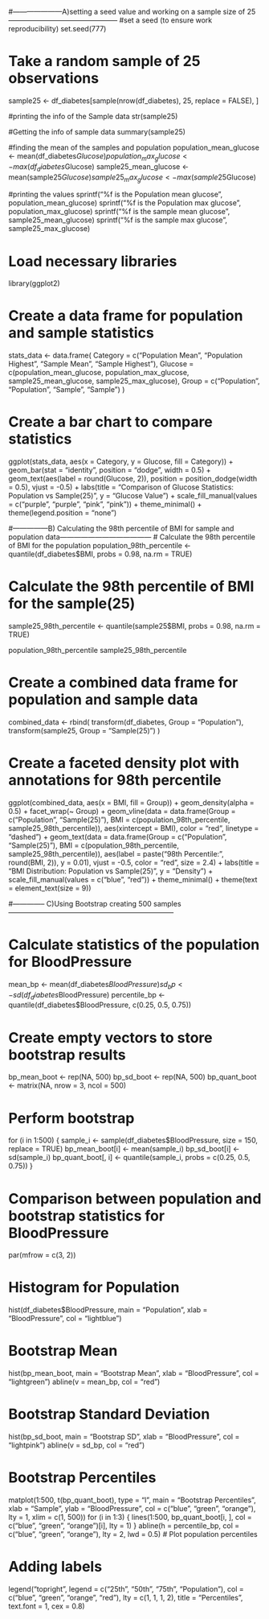 #---------------------A)setting a seed value and working on a sample size of 25 -----------------------------------------------
#set a seed (to ensure work reproducibility) 
set.seed(777)

# Take a random sample of 25 observations
sample25 <- df_diabetes[sample(nrow(df_diabetes), 25, replace = FALSE), ]

#printing the info of the Sample data
str(sample25)

#Getting the info of sample data
summary(sample25)

#finding the mean of the samples and population
population_mean_glucose <- mean(df_diabetes$Glucose)
population_max_glucose <- max(df_diabetes$Glucose)
sample25_mean_glucose <- mean(sample25$Glucose)
sample25_max_glucose <- max(sample25$Glucose)

#printing the values
sprintf("%f is the Population mean glucose", population_mean_glucose)
sprintf("%f is the Population max glucose", population_max_glucose)
sprintf("%f is the sample mean glucose", sample25_mean_glucose)
sprintf("%f is the sample max glucose", sample25_max_glucose)

# Load necessary libraries
library(ggplot2)

# Create a data frame for population and sample statistics
stats_data <- data.frame(
  Category = c("Population Mean", "Population Highest", "Sample Mean", "Sample Highest"),
  Glucose = c(population_mean_glucose, population_max_glucose, sample25_mean_glucose, sample25_max_glucose),
  Group = c("Population", "Population", "Sample", "Sample")
)

# Create a bar chart to compare statistics
ggplot(stats_data, aes(x = Category, y = Glucose, fill = Category)) +
  geom_bar(stat = "identity", position = "dodge", width = 0.5) +
  geom_text(aes(label = round(Glucose, 2)), position = position_dodge(width = 0.5), vjust = -0.5) +
  labs(title = "Comparison of Glucose Statistics: Population vs Sample(25)", y = "Glucose Value") +
  scale_fill_manual(values = c("purple", "purple", "pink", "pink")) +
  theme_minimal() +
  theme(legend.position = "none")
  
  
#---------------B) Calculating the 98th percentile of BMI for sample and population data---------------------------------------
# Calculate the 98th percentile of BMI for the population
population_98th_percentile <- quantile(df_diabetes$BMI, probs = 0.98, na.rm = TRUE)

# Calculate the 98th percentile of BMI for the sample(25)
sample25_98th_percentile <- quantile(sample25$BMI, probs = 0.98, na.rm = TRUE)

population_98th_percentile
sample25_98th_percentile

# Create a combined data frame for population and sample data
combined_data <- rbind(
  transform(df_diabetes, Group = "Population"),
  transform(sample25, Group = "Sample(25)")
)

# Create a faceted density plot with annotations for 98th percentile
ggplot(combined_data, aes(x = BMI, fill = Group)) +
  geom_density(alpha = 0.5) +
  facet_wrap(~ Group) +
  geom_vline(data = data.frame(Group = c("Population", "Sample(25)"), BMI = c(population_98th_percentile, sample25_98th_percentile)),
            aes(xintercept = BMI), color = "red", linetype = "dashed") +
  geom_text(data = data.frame(Group = c("Population", "Sample(25)"), BMI = c(population_98th_percentile, sample25_98th_percentile)),
            aes(label = paste("98th Percentile:", round(BMI, 2)), y = 0.01), vjust = -0.5, color = "red", size = 2.4) +
  labs(title = "BMI Distribution: Population vs Sample(25)", y = "Density") +
  scale_fill_manual(values = c("blue", "red")) +
  theme_minimal() +
  theme(text = element_text(size = 9))
  
#-------------- C)Using Bootstrap creating 500 samples -----------------------------------------------------------------------

# Calculate statistics of the population for BloodPressure
mean_bp <- mean(df_diabetes$BloodPressure)
sd_bp <- sd(df_diabetes$BloodPressure)
percentile_bp <- quantile(df_diabetes$BloodPressure, c(0.25, 0.5, 0.75))

# Create empty vectors to store bootstrap results
bp_mean_boot <- rep(NA, 500)
bp_sd_boot <- rep(NA, 500)
bp_quant_boot <- matrix(NA, nrow = 3, ncol = 500)

# Perform bootstrap
for (i in 1:500) {
  sample_i <- sample(df_diabetes$BloodPressure, size = 150, replace = TRUE)
  bp_mean_boot[i] <- mean(sample_i)
  bp_sd_boot[i] <- sd(sample_i)
  bp_quant_boot[, i] <- quantile(sample_i, probs = c(0.25, 0.5, 0.75))
}

# Comparison between population and bootstrap statistics for BloodPressure
par(mfrow = c(3, 2))

# Histogram for Population
hist(df_diabetes$BloodPressure, main = "Population", xlab = "BloodPressure", col = "lightblue")

# Bootstrap Mean
hist(bp_mean_boot, main = "Bootstrap Mean", xlab = "BloodPressure", col = "lightgreen")
abline(v = mean_bp, col = "red")

# Bootstrap Standard Deviation
hist(bp_sd_boot, main = "Bootstrap SD", xlab = "BloodPressure", col = "lightpink")
abline(v = sd_bp, col = "red")

# Bootstrap Percentiles
matplot(1:500, t(bp_quant_boot), type = "l", main = "Bootstrap Percentiles", xlab = "Sample",
        ylab = "BloodPressure", col = c("blue", "green", "orange"), lty = 1, xlim = c(1, 500))
for (i in 1:3) {
  lines(1:500, bp_quant_boot[i, ], col = c("blue", "green", "orange")[i], lty = 1)
}
abline(h = percentile_bp, col = c("blue", "green", "orange"), lty = 2, lwd = 0.5)  # Plot population percentiles

# Adding labels
legend("topright", legend = c("25th", "50th", "75th", "Population"), col = c("blue", "green", "orange", "red"), lty = c(1, 1, 1, 2), title = "Percentiles", text.font = 1, cex = 0.8)